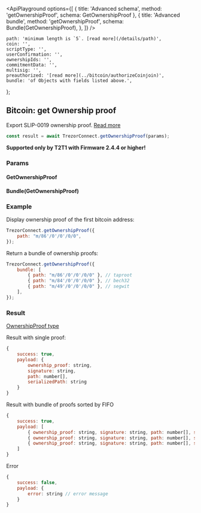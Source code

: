 


<ApiPlayground
    options={[
        { title: 'Advanced schema', method: 'getOwnershipProof', schema: GetOwnershipProof },
        {
            title: 'Advanced bundle',
            method: 'getOwnershipProof',
            schema: Bundle(GetOwnershipProof),
        },
    ]}
/>

    path: 'minimum length is `5`. [read more](/details/path)',
    coin: '',
    scriptType: '',
    userConfirmation: '',
    ownershipIds: '',
    commitmentData: '',
    multisig: '',
    preauthorized: '[read more](../bitcoin/authorizeCoinjoin)',
    bundle: 'of Objects with fields listed above.',
};

## Bitcoin: get Ownership proof

Export SLIP-0019 ownership proof. [Read more](https://github.com/satoshilabs/slips/blob/master/slip-0019.md#proof-usage)

```javascript
const result = await TrezorConnect.getOwnershipProof(params);
```

<Callout type="info">**Supported only by T2T1 with Firmware 2.4.4 or higher!**</Callout>

### Params

<CommonParamsLink />

#### GetOwnershipProof

<ParamsTable schema={GetOwnershipProof} descriptions={paramDescriptions} />

#### Bundle(GetOwnershipProof)

<Param name="bundle" type="`Array` of Objects with above schema" />

### Example

Display ownership proof of the first bitcoin address:

```javascript
TrezorConnect.getOwnershipProof({
    path: "m/86'/0'/0'/0/0",
});
```

Return a bundle of ownership proofs:

```javascript
TrezorConnect.getOwnershipProof({
    bundle: [
        { path: "m/86'/0'/0'/0/0" }, // taproot
        { path: "m/84'/0'/0'/0/0" }, // bech32
        { path: "m/49'/0'/0'/0/0" }, // segwit
    ],
});
```

### Result

[OwnershipProof type](https://github.com/trezor/trezor-suite/blob/develop/packages/connect/src/types/api/getOwnershipProof.ts)

Result with single proof:

```javascript
{
    success: true,
    payload: {
        ownership_proof: string,
        signature: string,
        path: number[],
        serializedPath: string
    }
}
```

Result with bundle of proofs sorted by FIFO

```javascript
{
    success: true,
    payload: [
        { ownership_proof: string, signature: string, path: number[], serializedPath: string }, // taproot
        { ownership_proof: string, signature: string, path: number[], serializedPath: string }, // bech32
        { ownership_proof: string, signature: string, path: number[], serializedPath: string }  // segwit
    ]
}
```

Error

```javascript
{
    success: false,
    payload: {
        error: string // error message
    }
}
```
